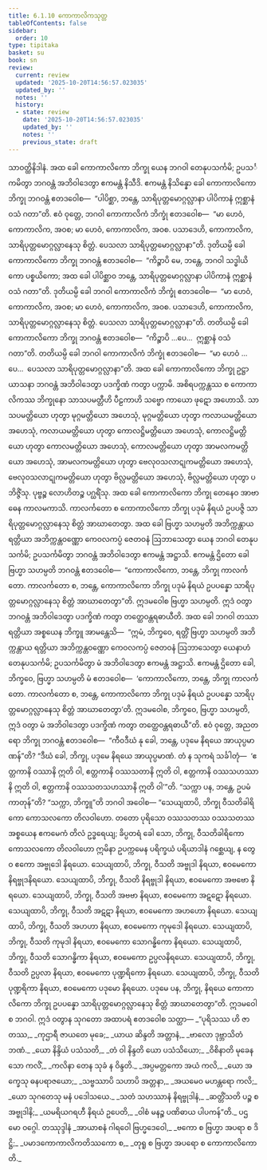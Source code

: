 ```yaml
---
title: 6.1.10 ကောကာလိကသုတ္တ
tableOfContents: false
sidebar:
  order: 10
type: tipitaka
basket: su
book: sn
review:
  current: review
  updated: '2025-10-20T14:56:57.023035'
  updated_by: ''
  notes: ''
  history:
  - state: review
    date: '2025-10-20T14:56:57.023035'
    updated_by: ''
    notes: ''
    previous_state: draft
---
```



<DynamicBreadcrumb />


<ReviewStatus review={frontmatter.review} showDetails={true} />

<HypothesisAnnotation frontmatter={frontmatter} />

<Division number="181" book="sn" e="ch" v="18" p="305">

<Paragraph number="1079" book="sn">
သာဝတ္ထိနိဒါနံ. အထ ခေါ ကောကာလိကော ဘိက္ခု ယေန ဘဂဝါ တေနုပသင်္ကမိ; ဥပသင်္ကမိတွာ ဘဂဝန္တံ အဘိဝါဒေတွာ ဧကမန္တံ နိသီဒိ. ဧကမန္တံ နိသိန္နော ခေါ ကောကာလိကော ဘိက္ခု ဘဂဝန္တံ ဧတဒဝေါစ—  “ပါပိစ္ဆာ, ဘန္တေ, သာရိပုတ္တမောဂ္ဂလ္လာနာ ပါပိကာနံ ဣစ္ဆာနံ ဝသံ ဂတာ”တိ. ဧဝံ ဝုတ္တေ, ဘဂဝါ ကောကာလိကံ ဘိက္ခုံ ဧတဒဝေါစ—  “မာ ဟေဝံ, ကောကာလိက, အဝစ; မာ ဟေဝံ, ကောကာလိက, အဝစ. ပသာဒေဟိ, ကောကာလိက, သာရိပုတ္တမောဂ္ဂလ္လာနေသု စိတ္တံ. ပေသလာ သာရိပုတ္တမောဂ္ဂလ္လာနာ”တိ. ဒုတိယမ္ပိ ခေါ ကောကာလိကော ဘိက္ခု ဘဂဝန္တံ ဧတဒဝေါစ—  “ကိဉ္စာပိ မေ, ဘန္တေ, ဘဂဝါ သဒ္ဓါယိကော ပစ္စယိကော; အထ ခေါ ပါပိစ္ဆာဝ ဘန္တေ, သာရိပုတ္တမောဂ္ဂလ္လာနာ ပါပိကာနံ ဣစ္ဆာနံ ဝသံ ဂတာ”တိ. ဒုတိယမ္ပိ ခေါ ဘဂဝါ ကောကာလိကံ ဘိက္ခုံ ဧတဒဝေါစ—  “မာ ဟေဝံ, ကောကာလိက, အဝစ; မာ ဟေဝံ, ကောကာလိက, အဝစ. ပသာဒေဟိ, ကောကာလိက, သာရိပုတ္တမောဂ္ဂလ္လာနေသု စိတ္တံ. ပေသလာ သာရိပုတ္တမောဂ္ဂလ္လာနာ”တိ. တတိယမ္ပိ ခေါ ကောကာလိကော ဘိက္ခု ဘဂဝန္တံ ဧတဒဝေါစ—  “ကိဉ္စာပိ …ပေ…  ဣစ္ဆာနံ ဝသံ ဂတာ”တိ. တတိယမ္ပိ ခေါ ဘဂဝါ ကောကာလိကံ ဘိက္ခုံ ဧတဒဝေါစ—  “မာ ဟေဝံ …ပေ…  ပေသလာ သာရိပုတ္တမောဂ္ဂလ္လာနာ”တိ.
</Paragraph>

<Paragraph number="1080" book="sn">
အထ ခေါ ကောကာလိကော ဘိက္ခု ဥဋ္ဌာယာသနာ ဘဂဝန္တံ အဘိဝါဒေတွာ ပဒက္ခိဏံ ကတွာ ပက္ကာမိ. အစိရပက္ကန္တဿ စ ကောကာလိကဿ ဘိက္ခုနော သာသပမတ္တီဟိ ပီဠကာဟိ သဗ္ဗော ကာယော ဖုဋော အဟောသိ. သာသပမတ္တိယော ဟုတွာ မုဂ္ဂမတ္တိယော အဟေသုံ, မုဂ္ဂမတ္တိယော ဟုတွာ ကလာယမတ္တိယော အဟေသုံ, ကလာယမတ္တိယော ဟုတွာ ကောလဋ္ဌိမတ္တိယော အဟေသုံ, ကောလဋ္ဌိမတ္တိယော ဟုတွာ ကောလမတ္တိယော အဟေသုံ, ကောလမတ္တိယော ဟုတွာ အာမလကမတ္တိယော အဟေသုံ, အာမလကမတ္တိယော ဟုတွာ ဗေလုဝသလာဋုကမတ္တိယော အဟေသုံ, ဗေလုဝသလာဋုကမတ္တိယော ဟုတွာ ဗိလ္လမတ္တိယော အဟေသုံ, ဗိလ္လမတ္တိယော ဟုတွာ ပဘိဇ္ဇိံသု. ပုဗ္ဗဉ္စ လောဟိတဉ္စ ပဂ္ဃရိံသု. အထ ခေါ ကောကာလိကော ဘိက္ခု တေနေဝ အာဗာဓေန ကာလမကာသိ. ကာလင်္ကတော စ ကောကာလိကော ဘိက္ခု ပဒုမံ နိရယံ ဥပပဇ္ဇိ သာရိပုတ္တမောဂ္ဂလ္လာနေသု စိတ္တံ အာဃာတေတွာ.
</Paragraph>

<Paragraph number="1081" book="sn">
အထ ခေါ ဗြဟ္မာ သဟမ္ပတိ အဘိက္ကန္တာယ ရတ္တိယာ အဘိက္ကန္တဝဏ္ဏော ကေဝလကပ္ပံ ဇေတဝနံ ဩဘာသေတွာ ယေန ဘဂဝါ တေနုပသင်္ကမိ; ဥပသင်္ကမိတွာ ဘဂဝန္တံ အဘိဝါဒေတွာ ဧကမန္တံ အဋ္ဌာသိ. ဧကမန္တံ ဌိတော ခေါ ဗြဟ္မာ သဟမ္ပတိ ဘဂဝန္တံ ဧတဒဝေါစ—  “ကောကာလိကော, ဘန္တေ, ဘိက္ခု ကာလင်္ကတော. ကာလင်္ကတော စ, ဘန္တေ, ကောကာလိကော ဘိက္ခု ပဒုမံ နိရယံ ဥပပန္နော သာရိပုတ္တမောဂ္ဂလ္လာနေသု စိတ္တံ အာဃာတေတွာ”တိ. ဣဒမဝေါစ ဗြဟ္မာ သဟမ္ပတိ. ဣဒံ ဝတွာ ဘဂဝန္တံ အဘိဝါဒေတွာ ပဒက္ခိဏံ ကတွာ တတ္ထေဝန္တရဓာယီတိ.
</Paragraph>

<Paragraph number="1082" book="sn">
အထ ခေါ ဘဂဝါ တဿာ ရတ္တိယာ အစ္စယေန ဘိက္ခူ အာမန္တေသိ—  “ဣမံ, ဘိက္ခဝေ, ရတ္တိံ ဗြဟ္မာ သဟမ္ပတိ အဘိက္ကန္တာယ ရတ္တိယာ အဘိက္ကန္တဝဏ္ဏော ကေဝလကပ္ပံ ဇေတဝနံ ဩဘာသေတွာ ယေနာဟံ တေနုပသင်္ကမိ; ဥပသင်္ကမိတွာ မံ အဘိဝါဒေတွာ ဧကမန္တံ အဋ္ဌာသိ. ဧကမန္တံ ဌိတော ခေါ, ဘိက္ခဝေ, ဗြဟ္မာ သဟမ္ပတိ မံ ဧတဒဝေါစ—  ‘ကောကာလိကော, ဘန္တေ, ဘိက္ခု ကာလင်္ကတော. ကာလင်္ကတော စ, ဘန္တေ, ကောကာလိကော ဘိက္ခု ပဒုမံ နိရယံ ဥပပန္နော သာရိပုတ္တမောဂ္ဂလ္လာနေသု စိတ္တံ အာဃာတေတွာ’တိ. ဣဒမဝေါစ, ဘိက္ခဝေ, ဗြဟ္မာ သဟမ္ပတိ, ဣဒံ ဝတွာ မံ အဘိဝါဒေတွာ ပဒက္ခိဏံ ကတွာ တတ္ထေဝန္တရဓာယီ”တိ.
</Paragraph>

<Paragraph number="1083" book="sn">
ဧဝံ ဝုတ္တေ, အညတရော ဘိက္ခု ဘဂဝန္တံ ဧတဒဝေါစ—  “ကီဝဒီဃံ နု ခေါ, ဘန္တေ, ပဒုမေ နိရယေ အာယုပ္ပမာဏန်”တိ? “ဒီဃံ ခေါ, ဘိက္ခု, ပဒုမေ နိရယေ အာယုပ္ပမာဏံ. တံ န သုကရံ သင်္ခါတုံ—  ‘ဧတ္တကာနိ ဝဿာနိ ဣတိ ဝါ, ဧတ္တကာနိ ဝဿသတာနိ ဣတိ ဝါ, ဧတ္တကာနိ ဝဿသဟဿာနိ ဣတိ ဝါ, ဧတ္တကာနိ ဝဿသတသဟဿာနိ ဣတိ ဝါ’”တိ. “သက္ကာ ပန, ဘန္တေ, ဥပမံ ကာတုန်”တိ? “သက္ကာ, ဘိက္ခူ”တိ ဘဂဝါ အဝေါစ—
</Paragraph>

<Paragraph number="1084" book="sn">
“သေယျထာပိ, ဘိက္ခု ဝီသတိခါရိကော ကောသလကော တိလဝါဟော. တတော ပုရိသော ဝဿသတဿ ဝဿသတဿ အစ္စယေန ဧကမေကံ တိလံ ဥဒ္ဓရေယျ; ခိပ္ပတရံ ခေါ သော, ဘိက္ခု, ဝီသတိခါရိကော ကောသလကော တိလဝါဟော ဣမိနာ ဥပက္ကမေန ပရိက္ခယံ ပရိယာဒါနံ ဂစ္ဆေယျ, န တွေဝ ဧကော အဗ္ဗုဒေါ နိရယော. သေယျထာပိ, ဘိက္ခု, ဝီသတိ အဗ္ဗုဒါ နိရယာ, ဧဝမေကော နိရဗ္ဗုဒနိရယော. သေယျထာပိ, ဘိက္ခု, ဝီသတိ နိရဗ္ဗုဒါ နိရယာ, ဧဝမေကော အဗဗော နိရယော. သေယျထာပိ, ဘိက္ခု, ဝီသတိ အဗဗာ နိရယာ, ဧဝမေကော အဋဋော နိရယော. သေယျထာပိ, ဘိက္ခု, ဝီသတိ အဋဋာ နိရယာ, ဧဝမေကော အဟဟော နိရယော. သေယျထာပိ, ဘိက္ခု, ဝီသတိ အဟဟာ နိရယာ, ဧဝမေကော ကုမုဒေါ နိရယော. သေယျထာပိ, ဘိက္ခု, ဝီသတိ ကုမုဒါ နိရယာ, ဧဝမေကော သောဂန္ဓိကော နိရယော. သေယျထာပိ, ဘိက္ခု, ဝီသတိ သောဂန္ဓိကာ နိရယာ, ဧဝမေကော ဥပ္ပလနိရယော. သေယျထာပိ, ဘိက္ခု, ဝီသတိ ဥပ္ပလာ နိရယာ, ဧဝမေကော ပုဏ္ဍရိကော နိရယော. သေယျထာပိ, ဘိက္ခု, ဝီသတိ ပုဏ္ဍရိကာ နိရယာ, ဧဝမေကော ပဒုမော နိရယော. ပဒုမေ ပန, ဘိက္ခု, နိရယေ ကောကာလိကော ဘိက္ခု ဥပပန္နော သာရိပုတ္တမောဂ္ဂလ္လာနေသု စိတ္တံ အာဃာတေတွာ”တိ. ဣဒမဝေါစ ဘဂဝါ. ဣဒံ ဝတွာန သုဂတော အထာပရံ ဧတဒဝေါစ သတ္ထာ—
</Paragraph>

<Paragraph number="1085" type="verses" book="sn">
_“ပုရိသဿ ဟိ ဇာတဿ,_  
_ကုဌာရီ ဇာယတေ မုခေ;_  
_ယာယ ဆိန္ဒတိ အတ္တာနံ,_  
_ဗာလော ဒုဗ္ဘာသိတံ ဘဏံ._  

</Paragraph>

<Paragraph number="1086" type="verses" book="sn">
_ယော နိန္ဒိယံ ပသံသတိ,_  
_တံ ဝါ နိန္ဒတိ ယော ပသံသိယော;_  
_ဝိစိနာတိ မုခေန သော ကလိံ,_  
_ကလိနာ တေန သုခံ န ဝိန္ဒတိ._  

</Paragraph>

<Paragraph number="1087" type="verses" book="sn">
_အပ္ပမတ္တကော အယံ ကလိ,_  
_ယော အက္ခေသု ဓနပရာဇယော;_  
_သဗ္ဗဿာပိ သဟာပိ အတ္တနာ,_  
_အယမေဝ မဟန္တရော ကလိ;_  
_ယော သုဂတေသု မနံ ပဒေါသယေ._  

</Paragraph>

<Paragraph number="1088" type="verses" book="sn">
_သတံ သဟဿာနံ နိရဗ္ဗုဒါနံ,_  
_ဆတ္တိံသတိ ပဉ္စ စ အဗ္ဗုဒါနိ;_  
_ယမရိယဂရဟီ နိရယံ ဥပေတိ,_  
_ဝါစံ မနဉ္စ ပဏိဓာယ ပါပကန်”တိ._  


</Paragraph>
</Division>

<Paragraph number="1089" type="center" book="sn">
ပဌမော ဝဂ္ဂေါ.



</Paragraph>

<Paragraph number="1090" type="center" book="sn">
တဿုဒ္ဒါနံ


</Paragraph>

<Paragraph number="1091" type="verses" book="sn">
_အာယာစနံ ဂါရဝေါ ဗြဟ္မဒေဝေါ,_  
_ဗကော စ ဗြဟ္မာ အပရာ စ ဒိဋ္ဌိ;_  
_ပမာဒကောကာလိကတိဿကော စ,_  
_တုရူ စ ဗြဟ္မာ အပရော စ ကောကာလိကောတိ._
</Paragraph>